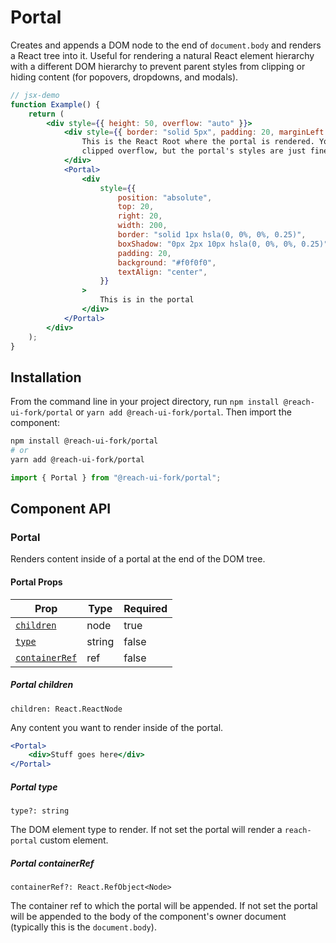 
<SEO
	title="Portal"
	description="Create and append a DOM node to the end of an HTML document and render a React tree into it"
/>

# Portal

Creates and appends a DOM node to the end of `document.body` and renders a React tree into it. Useful for rendering a natural React element hierarchy with a different DOM hierarchy to prevent parent styles from clipping or hiding content (for popovers, dropdowns, and modals).

```jsx
// jsx-demo
function Example() {
	return (
		<div style={{ height: 50, overflow: "auto" }}>
			<div style={{ border: "solid 5px", padding: 20, marginLeft: 170 }}>
				This is the React Root where the portal is rendered. You can see it has
				clipped overflow, but the portal's styles are just fine.
			</div>
			<Portal>
				<div
					style={{
						position: "absolute",
						top: 20,
						right: 20,
						width: 200,
						border: "solid 1px hsla(0, 0%, 0%, 0.25)",
						boxShadow: "0px 2px 10px hsla(0, 0%, 0%, 0.25)",
						padding: 20,
						background: "#f0f0f0",
						textAlign: "center",
					}}
				>
					This is in the portal
				</div>
			</Portal>
		</div>
	);
}
```

## Installation

From the command line in your project directory, run `npm install @reach-ui-fork/portal` or `yarn add @reach-ui-fork/portal`. Then import the component:

```bash
npm install @reach-ui-fork/portal
# or
yarn add @reach-ui-fork/portal
```

```js
import { Portal } from "@reach-ui-fork/portal";
```

## Component API

### Portal

Renders content inside of a portal at the end of the DOM tree.

#### Portal Props

| Prop                            | Type   | Required |
| ------------------------------- | ------ | -------- |
| [`children`](#children)         | node   | true     |
| [`type`](#type)                 | string | false    |
| [`containerRef`](#containerRef) | ref    | false    |

##### Portal children

`children: React.ReactNode`

Any content you want to render inside of the portal.

```jsx
<Portal>
	<div>Stuff goes here</div>
</Portal>
```

##### Portal type

`type?: string`

The DOM element type to render. If not set the portal will render a
`reach-portal` custom element.

##### Portal containerRef

`containerRef?: React.RefObject<Node>`

The container ref to which the portal will be appended. If not set the portal
will be appended to the body of the component's owner document (typically this
is the `document.body`).

